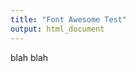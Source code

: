 ```yaml
---
title: "Font Awesome Test"
output: html_document
---
```



<i class="fa fa-thumbs-up fa-3x"></i>

blah blah

<i class="fa fa-envelope"></i>
